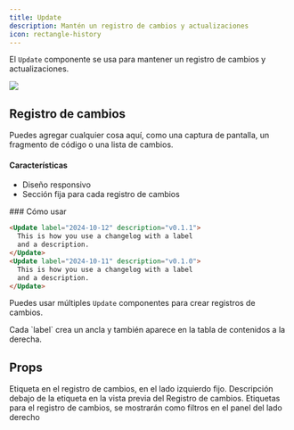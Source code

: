 ```yaml
---
title: Update
description: Mantén un registro de cambios y actualizaciones
icon: rectangle-history
---
```


El `Update` componente se usa para mantener un registro de cambios y actualizaciones.

<Update label="2024-10-12" description="v0.1.1">
  <Frame>
    <img className="block" src="https://mintlify-assets.b-cdn.net/hero-light.png" />
  </Frame>

  ## Registro de cambios

  Puedes agregar cualquier cosa aquí, como una captura de pantalla, un fragmento de código o una lista de cambios.

  #### Características

  * Diseño responsivo
  * Sección fija para cada registro de cambios
</Update>

<Update label="2024-10-11" description="v0.1.0">
  ### Cómo usar

  ```md
  <Update label="2024-10-12" description="v0.1.1">
    This is how you use a changelog with a label 
    and a description.
  </Update>
  <Update label="2024-10-11" description="v0.1.0">
    This is how you use a changelog with a label 
    and a description.
  </Update>
  ```

  Puedes usar múltiples `Update` componentes para crear registros de cambios.
</Update>

<Tip>
  Cada `label` crea un ancla y también aparece en la tabla de contenidos a la derecha.
</Tip>

## Props

<ResponseField name="label" type="string" required>
  Etiqueta en el registro de cambios, en el lado izquierdo fijo.
</ResponseField>

<ResponseField name="description" type="string">
  Descripción debajo de la etiqueta en la vista previa del Registro de cambios.
</ResponseField>

<ResponseField name="tags" type="string[]">
  Etiquetas para el registro de cambios, se mostrarán como filtros en el panel del lado derecho
</ResponseField>
